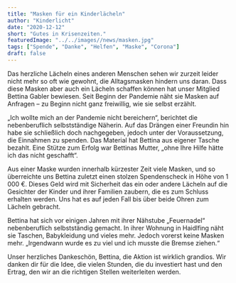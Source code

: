```yaml
---
title: "Masken für ein Kinderlächeln"
author: "Kinderlicht"
date: "2020-12-12"
short: "Gutes in Krisenzeiten."
featuredImage: "../../images//news/masken.jpg"
tags: ["Spende", "Danke", "Helfen", "Maske", "Corona"]
draft: false
---
```

Das herzliche Lächeln eines anderen Menschen sehen wir zurzeit leider nicht mehr so oft wie gewohnt, die Alltagsmasken hindern uns daran. Dass diese Masken aber auch ein Lächeln schaffen können hat unser Mitglied Bettina Gabler bewiesen. Seit Beginn der Pandemie näht sie Masken auf Anfragen – zu Beginn nicht ganz freiwillig, wie sie selbst erzählt.

„Ich wollte mich an der Pandemie nicht bereichern“, berichtet die nebenberuflich selbstständige Näherin. Auf das Drängen einer Freundin hin habe sie schließlich doch nachgegeben, jedoch unter der Voraussetzung, die Einnahmen zu spenden. Das Material hat Bettina aus eigener Tasche bezahlt. Eine Stütze zum Erfolg war Bettinas Mutter, „ohne Ihre Hilfe hätte ich das nicht geschafft“.

Aus einer Maske wurden innerhalb kürzester Zeit viele Masken, und so überreichte uns Bettina zuletzt einen stolzen Spendenscheck in Höhe von 1 000 €. Dieses Geld wird mit Sicherheit das ein oder andere Lächeln auf die Gesichter der Kinder und ihrer Familien zaubern, die es zum Schluss erhalten werden. Uns hat es auf jeden Fall bis über beide Ohren zum Lächeln gebracht.

Bettina hat sich vor einigen Jahren mit ihrer Nähstube „Feuernadel“ nebenberuflich selbstständig gemacht. In ihrer Wohnung in Haidlfing näht sie Taschen, Babykleidung und vieles mehr. Jedoch vorerst keine Masken mehr. „Irgendwann wurde es zu viel und ich musste die Bremse ziehen.“

Unser herzliches Dankeschön, Bettina, die Aktion ist wirklich grandios. Wir danken dir für die Idee, die vielen Stunden, die du investiert hast und den Ertrag, den wir an die richtigen Stellen weiterleiten werden.
